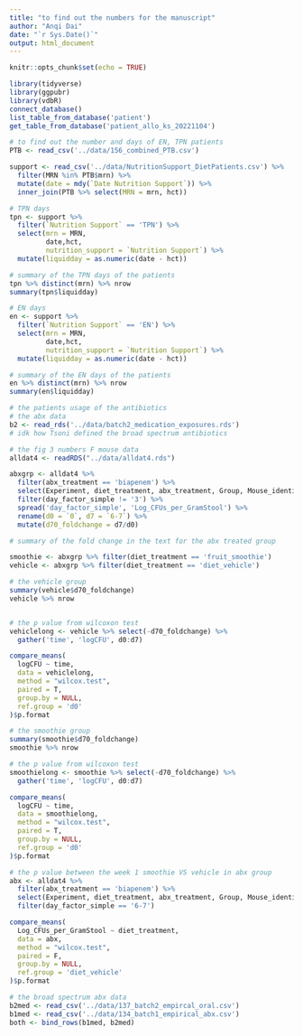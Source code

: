 ```yaml
---
title: "to find out the numbers for the manuscript"
author: "Anqi Dai"
date: "`r Sys.Date()`"
output: html_document
---
```


```r
knitr::opts_chunk$set(echo = TRUE)
```

```r
library(tidyverse)
library(ggpubr)
library(vdbR)
connect_database()
list_table_from_database('patient')
get_table_from_database('patient_allo_ks_20221104')
```

```r
# to find out the number and days of EN, TPN patients
PTB <- read_csv('../data/156_combined_PTB.csv')

support <- read_csv('../data/NutritionSupport_DietPatients.csv') %>% 
  filter(MRN %in% PTB$mrn) %>% 
  mutate(date = mdy(`Date Nutrition Support`)) %>% 
  inner_join(PTB %>% select(MRN = mrn, hct))

# TPN days  
tpn <- support %>% 
  filter(`Nutrition Support` == 'TPN') %>% 
  select(mrn = MRN,
         date,hct,
         nutrition_support = `Nutrition Support`) %>% 
  mutate(liquidday = as.numeric(date - hct))

# summary of the TPN days of the patients
tpn %>% distinct(mrn) %>% nrow
summary(tpn$liquidday)
```
```r
# EN days
en <- support %>% 
  filter(`Nutrition Support` == 'EN') %>% 
  select(mrn = MRN,
         date,hct,
         nutrition_support = `Nutrition Support`) %>% 
  mutate(liquidday = as.numeric(date - hct))

# summary of the EN days of the patients
en %>% distinct(mrn) %>% nrow
summary(en$liquidday)
```

```r
# the patients usage of the antibiotics
# the abx data
b2 <- read_rds('../data/batch2_medication_exposures.rds')
# idk how Tsoni defined the broad spectrum antibiotics
```


```r
# the fig 3 numbers F mouse data 
alldat4 <- readRDS("../data/alldat4.rds")

abxgrp <- alldat4 %>%
  filter(abx_treatment == 'biapenem') %>%
  select(Experiment, diet_treatment, abx_treatment, Group, Mouse_identifier,Log_CFUs_per_GramStool,day_factor_simple )%>%
  filter(day_factor_simple != '3') %>%
  spread('day_factor_simple', 'Log_CFUs_per_GramStool') %>%
  rename(d0 = `0`, d7 = `6-7`) %>%
  mutate(d70_foldchange = d7/d0)

# summary of the fold change in the text for the abx treated group

smoothie <- abxgrp %>% filter(diet_treatment == 'fruit_smoothie')
vehicle <- abxgrp %>% filter(diet_treatment == 'diet_vehicle')
```


```r
# the vehicle group
summary(vehicle$d70_foldchange) 
vehicle %>% nrow


# the p value from wilcoxon test
vehiclelong <- vehicle %>% select(-d70_foldchange) %>% 
  gather('time', 'logCFU', d0:d7)

compare_means(
  logCFU ~ time,
  data = vehiclelong,
  method = "wilcox.test",
  paired = T,
  group.by = NULL,
  ref.group = 'd0'
)$p.format
```

```r
# the smoothie group
summary(smoothie$d70_foldchange) 
smoothie %>% nrow

# the p value from wilcoxon test
smoothielong <- smoothie %>% select(-d70_foldchange) %>% 
  gather('time', 'logCFU', d0:d7)

compare_means(
  logCFU ~ time,
  data = smoothielong,
  method = "wilcox.test",
  paired = T,
  group.by = NULL,
  ref.group = 'd0'
)$p.format
```

```r
# the p value between the week 1 smoothie VS vehicle in abx group
abx <- alldat4 %>%
  filter(abx_treatment == 'biapenem') %>%
  select(Experiment, diet_treatment, abx_treatment, Group, Mouse_identifier,Log_CFUs_per_GramStool,day_factor_simple )%>%
  filter(day_factor_simple == '6-7')

compare_means(
  Log_CFUs_per_GramStool ~ diet_treatment,
  data = abx,
  method = "wilcox.test",
  paired = F,
  group.by = NULL,
  ref.group = 'diet_vehicle'
)$p.format
```

```r
# the broad spectrum abx data
b2med <- read_csv('../data/137_batch2_empircal_oral.csv')
b1med <- read_csv('../data/134_batch1_empirical_abx.csv')
both <- bind_rows(b1med, b2med)
```

